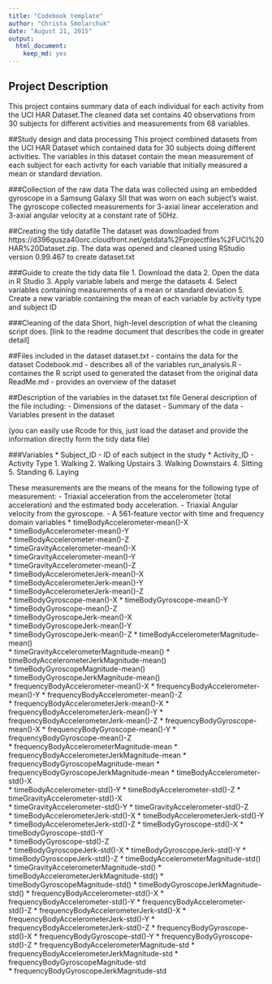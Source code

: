 ```yaml
---
title: "Codebook template"
author: "Christa Smolarchuk"
date: "August 21, 2015"
output:
  html_document:
    keep_md: yes
---
```


## Project Description
This project contains summary data of each individual for each activity from the UCI HAR Dataset.The cleaned data set contains 40 observations from 30 subjects for different activities and measurements from 68 variables. 

##Study design and data processing
This project combined datasets from the UCI HAR Dataset which contained data for 30 subjects doing different activities. The variables in this dataset contain the mean measurement of each subject for each activity for each variable that initially measured a mean or standard deviation. 

###Collection of the raw data
The data was collected using an embedded gyroscope in a Samsung Galaxy SII that was worn on each subject's waist. The gyroscope collected measurements for 3-axial linear acceleration and 3-axial angular velocity at a constant rate of 50Hz.

##Creating the tidy datafile
The dataset was downloaded from https://d396qusza40orc.cloudfront.net/getdata%2Fprojectfiles%2FUCI%20HAR%20Dataset.zip. The data was opened and cleaned using RStudio version 0.99.467 to create dataset.txt

###Guide to create the tidy data file
1. Download the data
2. Open the data in R Studio
3. Apply variable labels and merge the datasets
4. Select variables containing measurements of a mean or standard deviation
5. Create a new variable containing the mean of each variable by activity type and subject ID

###Cleaning of the data
Short, high-level description of what the cleaning script does. [link to the readme document that describes the code in greater detail]

##Files included in the dataset
dataset.txt - contains the data for the dataset
Codebook.md - describes all of the variables
run_analysis.R - containes the R script used to generated the dataset from the original data
ReadMe.md - provides an overview of the dataset

##Description of the variables in the dataset.txt file
General description of the file including:
 - Dimensions of the dataset
 - Summary of the data
 - Variables present in the dataset

(you can easily use Rcode for this, just load the dataset and provide the information directly form the tidy data file)

###Variables
 * Subject_ID - ID of each subject in the study
 * Activity_ID - Activity Type
    1. Walking
    2. Walking Upstairs
    3. Walking Downstairs
    4. Sitting
    5. Standing
    6. Laying

These measurements are the means of the means for the following type of measurement: 
- Triaxial acceleration from the accelerometer (total acceleration) and the estimated body acceleration.
- Triaxial Angular velocity from the gyroscope. 
- A 561-feature vector with time and frequency domain variables
 * timeBodyAccelerometer-mean()-X    
 * timeBodyAccelerometer-mean()-Y            
 * timeBodyAccelerometer-mean()-Z      
 * timeGravityAccelerometer-mean()-X    
 * timeGravityAccelerometer-mean()-Y     
 * timeGravityAccelerometer-mean()-Z     
 * timeBodyAccelerometerJerk-mean()-X         
 * timeBodyAccelerometerJerk-mean()-Y    
 * timeBodyAccelerometerJerk-mean()-Z   
 * timeBodyGyroscope-mean()-X
 * timeBodyGyroscope-mean()-Y             
 * timeBodyGyroscope-mean()-Z      
 * timeBodyGyroscopeJerk-mean()-X   
 * timeBodyGyroscopeJerk-mean()-Y         
 * timeBodyGyroscopeJerk-mean()-Z 
 * timeBodyAccelerometerMagnitude-mean()    
 * timeGravityAccelerometerMagnitude-mean()
 * timeBodyAccelerometerJerkMagnitude-mean()     
 * timeBodyGyroscopeMagnitude-mean()       
 * timeBodyGyroscopeJerkMagnitude-mean()  
 * frequencyBodyAccelerometer-mean()-X 
 * frequencyBodyAccelerometer-mean()-Y 
 * frequencyBodyAccelerometer-mean()-Z    
 * frequencyBodyAccelerometerJerk-mean()-X 
 * frequencyBodyAccelerometerJerk-mean()-Y 
 * frequencyBodyAccelerometerJerk-mean()-Z 
 * frequencyBodyGyroscope-mean()-X 
 * frequencyBodyGyroscope-mean()-Y 
 * frequencyBodyGyroscope-mean()-Z  
 * frequencyBodyAccelerometerMagnitude-mean
 * frequencyBodyAccelerometerJerkMagnitude-mean
 * frequencyBodyGyroscopeMagnitude-mean
 * frequencyBodyGyroscopeJerkMagnitude-mean
 * timeBodyAccelerometer-std()-X  
 * timeBodyAccelerometer-std()-Y 
 * timeBodyAccelerometer-std()-Z 
 * timeGravityAccelerometer-std()-X   
 * timeGravityAccelerometer-std()-Y
 * timeGravityAccelerometer-std()-Z   
 * timeBodyAccelerometerJerk-std()-X
 * timeBodyAccelerometerJerk-std()-Y
 * timeBodyAccelerometerJerk-std()-Z
 * timeBodyGyroscope-std()-X
 * timeBodyGyroscope-std()-Y      
 * timeBodyGyroscope-std()-Z   
 * timeBodyGyroscopeJerk-std()-X 
 * timeBodyGyroscopeJerk-std()-Y
 * timeBodyGyroscopeJerk-std()-Z
 * timeBodyAccelerometerMagnitude-std()
 * timeGravityAccelerometerMagnitude-std()
 * timeBodyAccelerometerJerkMagnitude-std()
 * timeBodyGyroscopeMagnitude-std()
 * timeBodyGyroscopeJerkMagnitude-std()
 * frequencyBodyAccelerometer-std()-X
 * frequencyBodyAccelerometer-std()-Y
 * frequencyBodyAccelerometer-std()-Z
 * frequencyBodyAccelerometerJerk-std()-X
 * frequencyBodyAccelerometerJerk-std()-Y
 * frequencyBodyAccelerometerJerk-std()-Z
 * frequencyBodyGyroscope-std()-X
 * frequencyBodyGyroscope-std()-Y
 * frequencyBodyGyroscope-std()-Z
 * frequencyBodyAccelerometerMagnitude-std
 * frequencyBodyAccelerometerJerkMagnitude-std
 * frequencyBodyGyroscopeMagnitude-std        
 * frequencyBodyGyroscopeJerkMagnitude-std  



